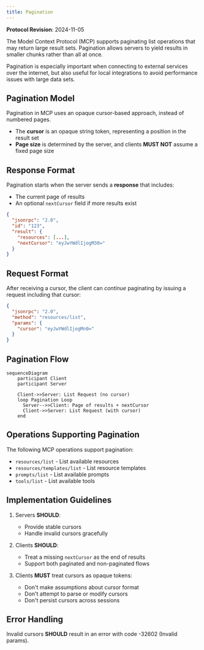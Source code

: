 ```yaml
---
title: Pagination
---
```


<Info>**Protocol Revision**: 2024-11-05</Info>

The Model Context Protocol (MCP) supports paginating list operations that may return
large result sets. Pagination allows servers to yield results in smaller chunks rather
than all at once.

Pagination is especially important when connecting to external services over the
internet, but also useful for local integrations to avoid performance issues with large
data sets.

## Pagination Model

Pagination in MCP uses an opaque cursor-based approach, instead of numbered pages.

- The **cursor** is an opaque string token, representing a position in the result set
- **Page size** is determined by the server, and clients **MUST NOT** assume a fixed page
  size

## Response Format

Pagination starts when the server sends a **response** that includes:

- The current page of results
- An optional `nextCursor` field if more results exist

```json
{
  "jsonrpc": "2.0",
  "id": "123",
  "result": {
    "resources": [...],
    "nextCursor": "eyJwYWdlIjogM30="
  }
}
```

## Request Format

After receiving a cursor, the client can _continue_ paginating by issuing a request
including that cursor:

```json
{
  "jsonrpc": "2.0",
  "method": "resources/list",
  "params": {
    "cursor": "eyJwYWdlIjogMn0="
  }
}
```

## Pagination Flow

```mermaid
sequenceDiagram
    participant Client
    participant Server

    Client->>Server: List Request (no cursor)
    loop Pagination Loop
      Server-->>Client: Page of results + nextCursor
      Client->>Server: List Request (with cursor)
    end
```

## Operations Supporting Pagination

The following MCP operations support pagination:

- `resources/list` - List available resources
- `resources/templates/list` - List resource templates
- `prompts/list` - List available prompts
- `tools/list` - List available tools

## Implementation Guidelines

1. Servers **SHOULD**:
   - Provide stable cursors
   - Handle invalid cursors gracefully

2. Clients **SHOULD**:
   - Treat a missing `nextCursor` as the end of results
   - Support both paginated and non-paginated flows

3. Clients **MUST** treat cursors as opaque tokens:
   - Don't make assumptions about cursor format
   - Don't attempt to parse or modify cursors
   - Don't persist cursors across sessions

## Error Handling

Invalid cursors **SHOULD** result in an error with code -32602 (Invalid params).
